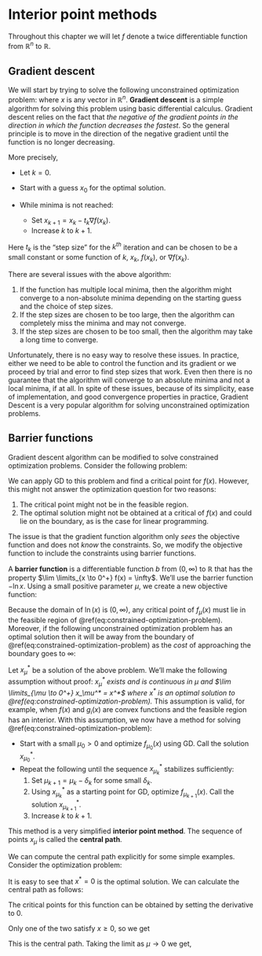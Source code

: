 # Interior point methods

Throughout this chapter we will let $f$ denote a twice differentiable function from $\mathbb{R}^n$ to $\mathbb{R}$. 


## Gradient descent

We will start by trying to solve the following unconstrained optimization problem:
\begin{align}
  \mbox{minimize: } & f(x)
\end{align}
where $x$ is any vector in $\mathbb{R}^n$. 
**Gradient descent** is a simple algorithm for solving this problem using basic differential calculus. 
Gradient descent relies on the fact that *the negative of the gradient points in the direction in which the function decreases the fastest*. 
So the general principle is to move in the direction of the negative gradient until the function is no longer decreasing.

More precisely,

- Let $k = 0$.
- Start with a guess $x_0$ for the optimal solution.
- While minima is not reached: 

    - Set $x_{k+1} = x_k - t_k \nabla f(x_k)$.
    - Increase $k$ to $k+1$.

Here $t_k$ is the "step size" for the $k^{th}$ iteration and can be chosen to be a small constant or some function of $k$, $x_k$, $f(x_k)$, or $\nabla f(x_k)$.

There are several issues with the above algorithm:

1. If the function has multiple local minima, then the algorithm might converge to a non-absolute minima depending on the starting guess and the choice of step sizes.
2. If the step sizes are chosen to be too large, then the algorithm can completely miss the minima and may not converge.
3. If the step sizes are chosen to be too small, then the algorithm may take a long time to converge.

Unfortunately, there is no easy way to resolve these issues. In practice, either we need to be able to control the function and its gradient or we proceed by trial and error to find step sizes that work. Even then there is no guarantee that the algorithm will converge to an absolute minima and not a local minima, if at all. In spite of these issues, because of its simplicity, ease of implementation, and good convergence properties in practice, Gradient Descent is a very popular algorithm for solving unconstrained optimization problems.


## Barrier functions 

Gradient descent algorithm can be modified to solve constrained optimization problems. Consider the following problem:

\begin{equation}
  \begin{array}{llr}
    \mbox{minimize: } & f(x) \\
    \mbox{subject to: } & g_i(x) \ge 0, & \mbox{ for } 1 \le i \le m. \\
  \end{array}
  (\#eq:constrained-optimization-problem)
\end{equation}

We can apply GD to this problem and find a critical point for $f(x)$. However, this might not answer the optimization question for two reasons: 

1. The critical point might not be in the feasible region.
2. The optimal solution might not be obtained at a critical of $f(x)$ and could lie on the boundary, as is the case for linear programming.

The issue is that the gradient function algorithm only *sees* the objective function and does not *know* the constraints. So, we modify the objective function to include the constraints using barrier functions.

A **barrier function** is a differentiable function $b$ from $(0, \infty)$ to $\mathbb{R}$ that has the property $\lim \limits_{x \to 0^+} f(x) = \infty$. We'll use the barrier function $-\ln x$. Using a small positive parameter $\mu$, we create a new objective function:

\begin{align}
  f_\mu(x) := & f(x) - \mu \sum \limits_{i = 1} ^ m \ln (g_i(x)).
\end{align}

Because the domain of $\ln(x)$ is $(0, \infty)$, any critical point of $f_\mu(x)$ must lie in the feasible region of \@ref(eq:constrained-optimization-problem). Moreover, if the following unconstrained optimization problem has an optimal solution then it will be away from the boundary of \@ref(eq:constrained-optimization-problem) as the *cost* of approaching the boundary goes to $\infty$:

\begin{align}
  \mbox{minimize: } & f_\mu (x).
\end{align}

Let $x_\mu^*$ be a solution of the above problem. We'll make the following assumption without proof: *$x_\mu^*$ exists and is continuous in $\mu$ and $\lim \limits_{\mu \to 0^+} x_\mu^* = x^*$ where $x^*$ is an optimal solution to \@ref(eq:constrained-optimization-problem).* This assumption is valid, for example, when $f(x)$ and $g_i(x)$ are convex functions and the feasible region has an interior. With this assumption, we now have a method for solving \@ref(eq:constrained-optimization-problem):

- Start with a small $\mu_0 > 0$ and optimize $f_{\mu_0}(x)$ using GD. Call the solution $x_{\mu_0}^*$.
- Repeat the following until the sequence $x_{\mu_k}^*$ stabilizes sufficiently:
    1. Set $\mu_{k+1} = \mu_k - \delta_k$ for some small $\delta_k$.
    2. Using $x^*_{\mu_k}$ as a starting point for GD, optimize $f_{\mu_{k+1}}(x)$. Call the solution $x_{\mu_{k+1}}^*$.
    3. Increase $k$ to $k + 1$.

This method is a very simplified **interior point method**. The sequence of points $x_{\mu}$ is called the **central path**. 

::: {.example #ip-kkt}

We can compute the central path explicitly for some simple examples. Consider the optimization problem:

\begin{align}
  \mbox{minimize: } & (x + 1)^2 \\
  \mbox{subject to: } & x \ge 0.
\end{align}

It is easy to see that $x^* = 0$ is the optimal solution. We can calculate the central path as follows:

\begin{align}
  f_\mu(x) := (x + 1)^2 - \mu \ln (x).
\end{align}

The critical points for this function can be obtained by setting the derivative to 0. 


\begin{align}
  f'_\mu(x) &= 0 \\ 
  \implies 2(x + 1) - \dfrac{\mu}{x} &= 0 \\
  \implies x^2 + x - \mu/2 &= 0 \\
  \implies x &= \dfrac{-1 \pm \sqrt{1 + 2 \mu}}{2}.
\end{align}

Only one of the two satisfy $x \ge 0$, so we get 

\begin{align}
  x_\mu^* = \dfrac{-1 + \sqrt{1 + 2 \mu}}{2}. 
\end{align}

This is the central path. Taking the limit as $\mu \to 0$ we get,

\begin{align}
  \lim \limits_{\mu \to 0^+} x_\mu^* 
  & = \lim \limits_{\mu \to 0^+} \dfrac{-1 + \sqrt{1 + 2 \mu}}{2} \\ 
  &= 0 \\
  &= x^*.
\end{align}




:::